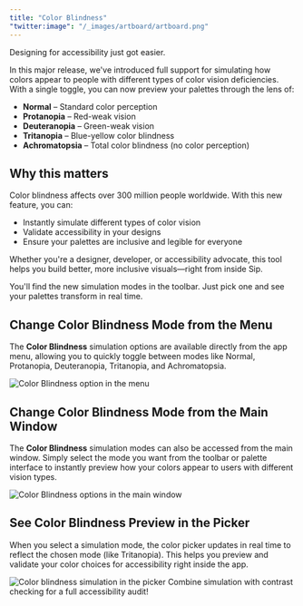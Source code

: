 ```yaml
---
title: "Color Blindness"
"twitter:image": "/_images/artboard/artboard.png"
---
```


Designing for accessibility just got easier.

In this major release, we've introduced full support for simulating how colors appear to people with different types of color vision deficiencies. With a single toggle, you can now preview your palettes through the lens of:

- **Normal** – Standard color perception
- **Protanopia** – Red-weak vision
- **Deuteranopia** – Green-weak vision
- **Tritanopia** – Blue-yellow color blindness
- **Achromatopsia** – Total color blindness (no color perception)

## Why this matters

Color blindness affects over 300 million people worldwide. With this new feature, you can:

- Instantly simulate different types of color vision
- Validate accessibility in your designs
- Ensure your palettes are inclusive and legible for everyone

Whether you're a designer, developer, or accessibility advocate, this tool helps you build better, more inclusive visuals—right from inside Sip.

You'll find the new simulation modes in the toolbar. Just pick one and see your palettes transform in real time.

## Change Color Blindness Mode from the Menu

The **Color Blindness** simulation options are available directly from the app menu, allowing you to quickly toggle between modes like Normal, Protanopia, Deuteranopia, Tritanopia, and Achromatopsia.

<img className="block dark:hidden rounded-lg" src="/_images/pages/color-blindness/color-blindness-menu-light@2x.png" alt="Color Blindness option in the menu" />

## Change Color Blindness Mode from the Main Window

The **Color Blindness** simulation modes can also be accessed from the main window. Simply select the mode you want from the toolbar or palette interface to instantly preview how your colors appear to users with different vision types.

<img className="block dark:hidden rounded-lg" src="/_images/pages/color-blindness/color-blindness-main-light@2x.png" alt="Color Blindness options in the main window" />

## See Color Blindness Preview in the Picker

When you select a simulation mode, the color picker updates in real time to reflect the chosen mode (like Tritanopia). This helps you preview and validate your color choices for accessibility right inside the app.

<img className="block dark:hidden rounded-lg" src="/_images/pages/color-blindness/color-blindness-picker-light@2x.png" alt="Color blindness simulation in the picker" />
<Tip>Combine simulation with contrast checking for a full accessibility audit!</Tip>
